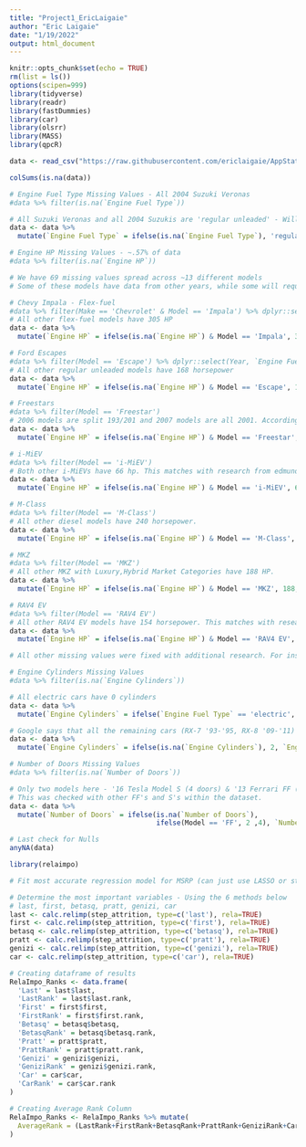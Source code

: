 ```yaml
---
title: "Project1_EricLaigaie"
author: "Eric Laigaie"
date: "1/19/2022"
output: html_document
---
```


```r
knitr::opts_chunk$set(echo = TRUE)
rm(list = ls())
options(scipen=999)
library(tidyverse)
library(readr)
library(fastDummies)
library(car)
library(olsrr)
library(MASS)
library(qpcR)
```

```r
data <- read_csv("https://raw.githubusercontent.com/ericlaigaie/AppStat_Project1/main/data1.csv")
```
```r
colSums(is.na(data))
```

```r
# Engine Fuel Type Missing Values - All 2004 Suzuki Veronas
#data %>% filter(is.na(`Engine Fuel Type`))

# All Suzuki Veronas and all 2004 Suzukis are 'regular unleaded' - Will input that value
data <- data %>%
  mutate(`Engine Fuel Type` = ifelse(is.na(`Engine Fuel Type`), 'regular unleaded', `Engine Fuel Type`))
```

```r
# Engine HP Missing Values - ~.57% of data
#data %>% filter(is.na(`Engine HP`))

# We have 69 missing values spread across ~13 different models
# Some of these models have data from other years, while some will require more research

# Chevy Impala - Flex-fuel
#data %>% filter(Make == 'Chevrolet' & Model == 'Impala') %>% dplyr::select(Year, `Engine Fuel Type`, `Engine HP`)
# All other flex-fuel models have 305 HP
data <- data %>%
  mutate(`Engine HP` = ifelse(is.na(`Engine HP`) & Model == 'Impala', 305, `Engine HP`))

# Ford Escapes
#data %>% filter(Model == 'Escape') %>% dplyr::select(Year, `Engine Fuel Type`, `Engine HP`)
# All other regular unleaded models have 168 horsepower
data <- data %>%
  mutate(`Engine HP` = ifelse(is.na(`Engine HP`) & Model == 'Escape', 168, `Engine HP`))

# Freestars
#data %>% filter(Model == 'Freestar')
# 2006 models are split 193/201 and 2007 models are all 2001. According to autoblog.com, the 2005 Freestar has 193 hp.
data <- data %>%
  mutate(`Engine HP` = ifelse(is.na(`Engine HP`) & Model == 'Freestar', 193, `Engine HP`))

# i-MiEV
#data %>% filter(Model == 'i-MiEV')
# Both other i-MiEVs have 66 hp. This matches with research from edmunds.com
data <- data %>%
  mutate(`Engine HP` = ifelse(is.na(`Engine HP`) & Model == 'i-MiEV', 66, `Engine HP`))

# M-Class
#data %>% filter(Model == 'M-Class')
# All other diesel models have 240 horsepower.
data <- data %>%
  mutate(`Engine HP` = ifelse(is.na(`Engine HP`) & Model == 'M-Class', 240, `Engine HP`))

# MKZ
#data %>% filter(Model == 'MKZ')
# All other MKZ with Luxury,Hybrid Market Categories have 188 HP.
data <- data %>%
  mutate(`Engine HP` = ifelse(is.na(`Engine HP`) & Model == 'MKZ', 188, `Engine HP`))

# RAV4 EV
#data %>% filter(Model == 'RAV4 EV')
# All other RAV4 EV models have 154 horsepower. This matches with research from edmunds.com
data <- data %>%
  mutate(`Engine HP` = ifelse(is.na(`Engine HP`) & Model == 'RAV4 EV', 154, `Engine HP`))

# All other missing values were fixed with additional research. For instance, the Tesla Model S missing values had varying MSRP's, so trim levels had to be researched to find specific HP values. These remaining null values have already been imputed into the dataset before loading in.
```

```r
# Engine Cylinders Missing Values
#data %>% filter(is.na(`Engine Cylinders`))

# All electric cars have 0 cylinders
data <- data %>%
  mutate(`Engine Cylinders` = ifelse(`Engine Fuel Type` == 'electric', 0, `Engine Cylinders`))

# Google says that all the remaining cars (RX-7 '93-'95, RX-8 '09-'11) have 2 cylinders
data <- data %>%
  mutate(`Engine Cylinders` = ifelse(is.na(`Engine Cylinders`), 2, `Engine Cylinders`))
```

```r
# Number of Doors Missing Values
#data %>% filter(is.na(`Number of Doors`))

# Only two models here - '16 Tesla Model S (4 doors) & '13 Ferrari FF (2 doors)
# This was checked with other FF's and S's within the dataset.
data <- data %>%
  mutate(`Number of Doors` = ifelse(is.na(`Number of Doors`),
                                    ifelse(Model == 'FF', 2 ,4), `Number of Doors`))
```

```r
# Last check for Nulls
anyNA(data)
```

```r
library(relaimpo)

# Fit most accurate regression model for MSRP (can just use LASSO or stepwise selection)

# Determine the most important variables - Using the 6 methods below
# last, first, betasq, pratt, genizi, car
last <- calc.relimp(step_attrition, type=c('last'), rela=TRUE)
first <- calc.relimp(step_attrition, type=c('first'), rela=TRUE)
betasq <- calc.relimp(step_attrition, type=c('betasq'), rela=TRUE)
pratt <- calc.relimp(step_attrition, type=c('pratt'), rela=TRUE)
genizi <- calc.relimp(step_attrition, type=c('genizi'), rela=TRUE)
car <- calc.relimp(step_attrition, type=c('car'), rela=TRUE)

# Creating dataframe of results
RelaImpo_Ranks <- data.frame(
  'Last' = last$last,
  'LastRank' = last$last.rank,
  'First' = first$first,
  'FirstRank' = first$first.rank,
  'Betasq' = betasq$betasq,
  'BetasqRank' = betasq$betasq.rank,
  'Pratt' = pratt$pratt,
  'PrattRank' = pratt$pratt.rank,
  'Genizi' = genizi$genizi,
  'GeniziRank' = genizi$genizi.rank,
  'Car' = car$car,
  'CarRank' = car$car.rank
)

# Creating Average Rank Column
RelaImpo_Ranks <- RelaImpo_Ranks %>% mutate(
  AverageRank = (LastRank+FirstRank+BetasqRank+PrattRank+GeniziRank+CarRank) / 6
)

```
